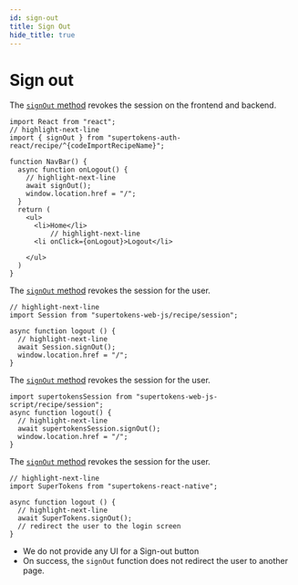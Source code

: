 ```yaml
---
id: sign-out
title: Sign Out
hide_title: true
---
```


<!-- COPY DOCS -->
<!-- ./session/common-customizations/sign-out.mdx -->


# Sign out

<FrontendSDKTabs>
<TabItem value="reactjs">

The [`signOut` method](https://supertokens.com/docs/auth-react/modules/recipe_^{docsLinkRecipeName}.html#signOut) revokes the session on the frontend and backend.

```tsx
import React from "react";
// highlight-next-line
import { signOut } from "supertokens-auth-react/recipe/^{codeImportRecipeName}";

function NavBar() {
  async function onLogout() {
    // highlight-next-line
    await signOut();
    window.location.href = "/";
  }
  return (
    <ul>
      <li>Home</li>
          // highlight-next-line
      <li onClick={onLogout}>Logout</li>

    </ul>
  )
}
```
</TabItem>

<TabItem value="vanillajs">

<NpmOrScriptTabs>
<TabItem value="npm">

The [`signOut` method](https://supertokens.com/docs/web-js/modules/recipe_session.html#signOut-1) revokes the session for the user.

```tsx
// highlight-next-line
import Session from "supertokens-web-js/recipe/session";

async function logout () {
  // highlight-next-line
  await Session.signOut(); 
  window.location.href = "/";
}
```

</TabItem>
<TabItem value="script">

The [`signOut` method](https://supertokens.com/docs/web-js/modules/recipe_session.html#signOut-1) revokes the session for the user.

```tsx
import supertokensSession from "supertokens-web-js-script/recipe/session";
async function logout() {
  // highlight-next-line
  await supertokensSession.signOut();
  window.location.href = "/";
}
```

</TabItem>
</NpmOrScriptTabs>

</TabItem>
<TabItem value="react-native">

The [`signOut` method](https://supertokens.com/docs/react-native/modules.html#signOut) revokes the session for the user.

```tsx
// highlight-next-line
import SuperTokens from "supertokens-react-native";

async function logout () {
  // highlight-next-line
  await SuperTokens.signOut(); 
  // redirect the user to the login screen
}
```

</TabItem>
</FrontendSDKTabs>

- We do not provide any UI for a Sign-out button
- On success, the `signOut` function does not redirect the user to another page.
